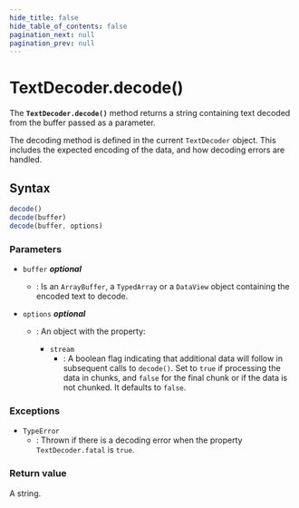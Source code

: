 ```yaml
---
hide_title: false
hide_table_of_contents: false
pagination_next: null
pagination_prev: null
---
```

# TextDecoder.decode()

The **`TextDecoder.decode()`** method returns a string containing text decoded from the buffer passed as a parameter.

The decoding method is defined in the current `TextDecoder` object.
This includes the expected encoding of the data, and how decoding errors are handled.

## Syntax

```js
decode()
decode(buffer)
decode(buffer, options)
```

### Parameters

- `buffer` _**optional**_
  - : Is an `ArrayBuffer`, a `TypedArray` or a `DataView` object containing the encoded text to decode.
- `options` _**optional**_

  - : An object with the property:

    - `stream`
      - : A boolean flag indicating that additional data will follow in subsequent calls to `decode()`.
        Set to `true` if processing the data in chunks, and `false` for the final chunk or if the data is not chunked.
        It defaults to `false`.

### Exceptions

- `TypeError`
  - : Thrown if there is a decoding error when the property `TextDecoder.fatal` is `true`.

### Return value

A string.
